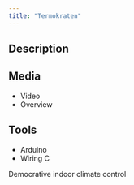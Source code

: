 ```yaml
---
title: "Termokraten"
---
```


<!-- # Termokraten -->

## Description

## Media

- Video
- Overview

## Tools

- Arduino
- Wiring C

Democrative indoor climate control
